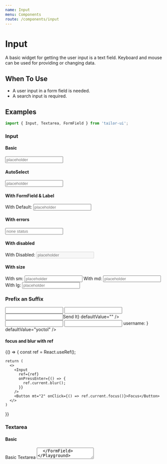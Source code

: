 ```yaml
---
name: Input
menu: Components
route: /components/input
---
```



# Input

A basic widget for getting the user input is a text field. Keyboard and mouse can be used for providing or changing data.

## When To Use

- A user input in a form field is needed.
- A search input is required.

## Examples

```js
import { Input, Textarea, FormField } from 'tailor-ui';
```

### Input

#### Basic

<Playground>
  <Input placeholder="placeholder" />
</Playground>

#### AutoSelect

<Playground>
  <Input
    autoSelect
    defaultValue="Example default value"
    placeholder="placeholder"
  />
</Playground>

#### With FormField & Label

<Playground>
  <FormField>
    <Label htmlFor="demo">With Default:</Label>
    <Input id="demo" placeholder="placeholder" />
  </FormField>
</Playground>

#### With errors

<Playground>
  <FormField label="With Error" validationMessage="Something went wrong!">
    <Input placeholder="none status" />
  </FormField>
</Playground>

#### With disabled

<Playground>
  <Label htmlFor="demo">With Disabled:</Label>
  <Input id="demo" placeholder="placeholder" disabled />
</Playground>

#### With size

<Playground>
  <FormField>
    <Label htmlFor="demo_sm">With sm:</Label>
    <Input id="demo_sm" size="sm" placeholder="placeholder" />
  </FormField>
  <FormField>
    <Label htmlFor="demo_md">With md:</Label>
    <Input id="demo_md" size="md" placeholder="placeholder" />
  </FormField>
  <FormField>
    <Label htmlFor="demo_lg">With lg:</Label>
    <Input id="demo_lg" size="lg" placeholder="placeholder" />
  </FormField>
</Playground>

### Prefix an Suffix

<Playground>
  <Input prefix="Prefix" defaultValue="" />

<Space mt="2">
  <Input suffix="Suffix" defaultValue="" />
</Space>

<Space mt="2">
  <Input suffix={<Button type="success">Send It</Button>} defaultValue="" />
</Space>

<Space mt="2">
  <Input prefix="https://" suffix=".com" defaultValue="yoctol" />
</Space>

  <Space mt="2">
    <Input
      prefix={
        <>
          <Icon type={MdAccountCircle} size="20" mr="1"/>
          username:
        </>
      }
      defaultValue="yoctol"
    />
  </Space>
</Playground>

#### focus and blur with ref

<Playground>
  {() => {
    const ref = React.useRef();

    return (
      <>
        <Input
          ref={ref}
          onPressEnter={() => {
            ref.current.blur();
          }}
        />
        <Button mt="2" onClick={() => ref.current.focus()}>Focus</Button>
      </>
    )

}}

</Playground>

### Textarea

#### Basic

<Playground>
  <FormField>
    <Label htmlFor="demo">Basic Textarea</Label>
    <Textarea id="demo" placeholder="placeholder" />
  </FormField>
</Playground>

#### With rows & maxRows

<Playground>
  <FormField>
    <Label htmlFor="demo">With rows & maxRows:</Label>
    <Textarea id="demo" placeholder="placeholder" rows={3} maxRows={6} />
  </FormField>
</Playground>

## API

### Input

<PropsTable of={Input} />

### Textarea

<PropsTable of={Textarea} />
